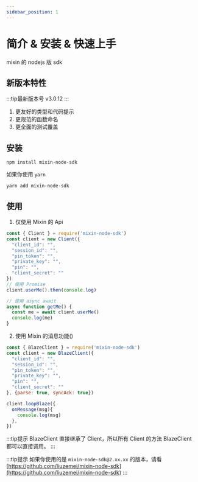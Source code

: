 ```yaml
---
sidebar_position: 1
---
```



# 简介 & 安装 & 快速上手
mixin 的 nodejs 版 sdk

## 新版本特性 
:::tip最新版本号
v3.0.12
:::
1. 更友好的类型和代码提示
2. 更规范的函数命名
3. 更全面的测试覆盖

## 安装
```shell
npm install mixin-node-sdk
```
如果你使用 `yarn`
```shell
yarn add mixin-node-sdk
```

## 使用
1. 仅使用 Mixin 的 Api
```js
const { Client } = require('mixin-node-sdk')
const client = new Client({
  "client_id": "",
  "session_id": "",
  "pin_token": "",
  "private_key": "",
  "pin": "",
  "client_secret": ""
})
// 使用 Promise
client.userMe().then(console.log)

// 使用 async await
async function getMe() {
  const me = await client.userMe()
  console.log(me)
}
```

2. 使用 Mixin 的消息功能()
```js
const { BlazeClient } = require('mixin-node-sdk')
const client = new BlazeClient({
  "client_id": "",
  "session_id": "",
  "pin_token": "",
  "private_key": "",
  "pin": "",
  "client_secret": ""
}, {parse: true, syncAck: true})

client.loopBlaze({
  onMessage(msg){
    console.log(msg)
  },
})


```
:::tip提示
BlazeClient 直接继承了 Client，所以所有 Client 的方法 BlazeClient 都可以直接调用。
:::



:::tip提示
如果你使用的是 `mixin-node-sdk@2.xx.xx` 的版本，请看 [https://github.com/liuzemei/mixin-node-sdk](https://github.com/liuzemei/mixin-node-sdk)
:::
